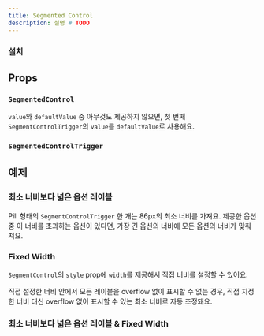 ```yaml
---
title: Segmented Control
description: 설명 # TODO
---
```


<ComponentExample name="segmented-control-preview" />

### 설치

<Installation name="segmented-control" />

## Props

### `SegmentedControl`

<AutoTypeTable
  path="./registry/ui/segmented-control.tsx"
  name="SegmentedControlProps"
/>

<Callout type="info">

`value`와 `defaultValue` 중 아무것도 제공하지 않으면, 첫 번째 `SegmentControlTrigger`의 `value`를 `defaultValue`로 사용해요.

</Callout>

### `SegmentedControlTrigger`

<AutoTypeTable
  path="./registry/ui/segmented-control.tsx"
  name="SegmentedControlTriggerProps"
/>

## 예제

### 최소 너비보다 넓은 옵션 레이블

Pill 형태의 `SegmentControlTrigger` 한 개는 86px의 최소 너비를 가져요. 제공한 옵션 중 이 너비를 초과하는 옵션이 있다면, 가장 긴 옵션의 너비에 모든 옵션의 너비가 맞춰져요.

<ComponentExample name="segmented-control-long-label" />

### Fixed Width

`SegmentControl`의 `style` prop에 `width`를 제공해서 직접 너비를 설정할 수 있어요.

<Callout type="info" title="지정한 너비가 무시되는 경우">

직접 설정한 너비 안에서 모든 레이블을 overflow 없이 표시할 수 없는 경우, 직접
지정한 너비 대신 overflow 없이 표시할 수 있는 최소 너비로 자동 조정돼요.

</Callout>

<ComponentExample name="segmented-control-fixed-width" />

### 최소 너비보다 넓은 옵션 레이블 & Fixed Width

<ComponentExample name="segmented-control-long-label-fixed-width" />
